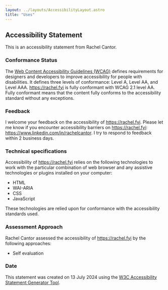 ```yaml
---
layout: ../layouts/AccessibilityLayout.astro
title: "Uses"
---
```


## Accessibility Statement
This is an accessibility statement from Rachel Cantor.

### Conformance Status
The [Web Content Accessibility Guidelines (WCAG)](https://www.w3.org/WAI/standards-guidelines/wcag) defines requirements for designers and developers to improve accessibility for people with disabilities. It defines three levels of conformance: Level A, Level AA, and Level AAA. https://rachel.fyi is fully conformant with WCAG 2.1 level AA. Fully conformant means that the content fully conforms to the accessibility standard without any exceptions.


### Feedback
I welcome your feedback on the accessibility of https://rachel.fyi. Please let me know if you encounter accessibility barriers on https://rachel.fyi: https://www.linkedin.com/in/rachelcantor. I try to respond to feedback within 2 business days.

### Technical specifications
Accessibility of https://rachel.fyi relies on the following technologies to work with the particular combination of web browser and any assistive technologies or plugins installed on your computer:
- HTML
- WAI-ARIA
- CSS
- JavaScript

These technologies are relied upon for conformance with the accessibility standards used.

### Assessment Approach
Rachel Cantor assessed the accessibility of https://rachel.fyi by the following approaches:
- Self evaluation

### Date
This statement was created on 13 July 2024 using the [W3C Accessibility Statement Generator Tool](https://www.w3.org/WAI/planning/statements/).
